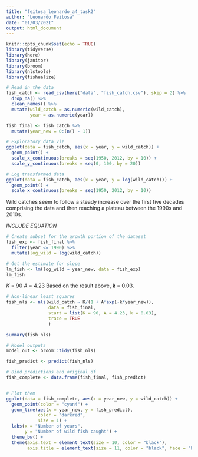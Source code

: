 ```yaml
---
title: "feitosa_leonardo_a4_task2"
author: "Leonardo Feitosa"
date: "01/03/2021"
output: html_document
---
```


```r
knitr::opts_chunk$set(echo = TRUE)
library(tidyverse)
library(here)
library(janitor)
library(broom)
library(nlstools)
library(fishualize)
```

```r
# Read in the data
fish_catch <- read_csv(here("data", "fish_catch.csv"), skip = 2) %>% 
  drop_na() %>% 
  clean_names() %>% 
  mutate(wild_catch = as.numeric(wild_catch),
         year = as.numeric(year))

fish_final <- fish_catch %>% 
  mutate(year_new = 0:(n() - 1))
```

```r
# Exploratory data viz
ggplot(data = fish_catch, aes(x = year, y = wild_catch)) +
  geom_point() +
  scale_x_continuous(breaks = seq(1950, 2012, by = 10)) +
  scale_y_continuous(breaks = seq(0, 100, by = 20))
```

```r
# Log transformed data
ggplot(data = fish_catch, aes(x = year, y = log(wild_catch))) +
  geom_point() +
  scale_x_continuous(breaks = seq(1950, 2012, by = 10))
```


Wild catches seem to follow a steady increase over the first five decades comprising the data and then reaching a plateau between the 1990s and 2010s. 

*INCLUDE EQUATION*

```r
# Create subset for the growth portion of the dataset
fish_exp <- fish_final %>% 
  filter(year <= 1990) %>% 
  mutate(log_wild = log(wild_catch))

# Get the estimate for slope
lm_fish <- lm(log_wild ~ year_new, data = fish_exp)
lm_fish
```

$K$ = 90
$A$ = 4.23
Based on the result above, **k** = 0.03.

```r
# Non-linear least squares
fish_nls <- nls(wild_catch ~ K/(1 + A*exp(-k*year_new)),
                data = fish_final,
                start = list(K = 90, A = 4.23, k = 0.03),
                trace = TRUE
                )
```

```r
summary(fish_nls)

# Model outputs
model_out <- broom::tidy(fish_nls)
```


```r
fish_predict <- predict(fish_nls)

# Bind predictions and original df
fish_complete <- data.frame(fish_final, fish_predict)


# Plot them
ggplot(data = fish_complete, aes(x = year_new, y = wild_catch)) +
  geom_point(color = "cyan4") +
  geom_line(aes(x = year_new, y = fish_predict),
            color = "darkred",
            size = 1) +
  labs(x = "Number of years",
       y = "Number of wild fish caught") +
  theme_bw() +
  theme(axis.text = element_text(size = 10, color = "black"),
        axis.title = element_text(size = 11, color = "black", face = "bold", vjust = 0.7))
```











